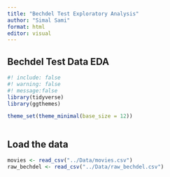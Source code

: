 ```yaml
---
title: "Bechdel Test Exploratory Analysis"
author: "Simal Sami"
format: html
editor: visual
---
```


## Bechdel Test Data EDA

```r
#! include: false 
#! warning: false
#! message:false
library(tidyverse)
library(ggthemes)

theme_set(theme_minimal(base_size = 12))
```

```{}
```

## Load the data

```r
movies <- read_csv("../Data/movies.csv")
raw_bechdel <- read_csv("../Data/raw_bechdel.csv")
```
